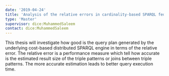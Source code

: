 ```yaml
---
date: '2019-04-24'
title: 'Analysis of the relative errors in cardinality-based SPARQL federation engines.'
type: 'Master'
supervisor: dice:MuhammedSaleem
contact: dice:MuhammedSaleem
---
```


This thesis will investigate how good is the query plan generated by the underlying cost-based distributed SPARQL engine in terms of the relative error.  The relative error is a performance measure which tell how accurate is the estimated result size of the triple patterns or joins between triple patterns. The more accurate estimation leads to better query execution time.
